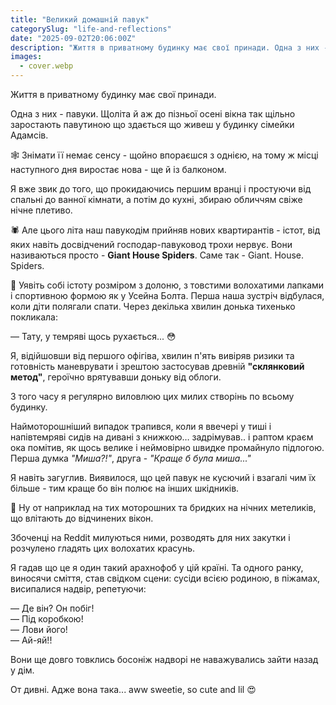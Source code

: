```yaml
---
title: "Великий домашній павук"
categorySlug: "life-and-reflections"
date: "2025-09-02T20:06:00Z"
description: "Життя в приватному будинку має свої принади. Одна з них - павуки. Щоліта й аж до пізньої осені вікна так щільно заростають павутиною що здається що живеш у будинку сімейки Адамсів."
images:
  - cover.webp
---
```


Життя в приватному будинку має свої принади.

Одна з них - павуки. Щоліта й аж до пізньої осені вікна так щільно заростають павутиною що здається що живеш у будинку сімейки Адамсів.

🕸 Знімати її немає сенсу - щойно впораєшся з однією, на тому ж місці наступного дня виростає нова - ще й із балконом.

Я вже звик до того, що прокидаючись першим вранці і простуючи від спальні до ванної кімнати, а потім до кухні, збираю обличчям свіже нічне плетиво.

🕷 Але цього літа наш павукодім прийняв нових квартирантів - істот, від яких навіть досвідчений господар-павуковод трохи нервує. Вони називаються просто - **Giant House Spiders**. Саме так - Giant. House. Spiders.

🍬 Уявіть собі істоту розміром з долоню, з товстими волохатими лапками і спортивною формою як у Усейна Болта. Перша наша зустріч відбулася, коли діти полягали спати. Через декілька хвилин донька тихенько покликала:

— Тату, у темряві щось рухається... 😳

Я, відійшовши від першого офігіва, хвилин п'ять вивіряв ризики та готовність маневрувати і зрештою застосував древній **"склянковий метод"**, героїчно врятувавши доньку від облоги.

З того часу я регулярно виловлюю цих милих створінь по всьому будинку.

Наймоторошніший випадок трапився, коли я ввечері у тиші і напівтемряві сидів на дивані з книжкою… задрімував.. і раптом краєм ока помітив, як щось велике і неймовірно швидке промайнуло підлогою. Перша думка _"Миша?!"_, друга - _"Краще б була миша..."_

Я навіть загуглив. Виявилося, що цей павук не кусючий і взагалі чим їх більше - тим краще бо він полює на інших шкідників.

🦋 Ну от наприклад на тих моторошних та бридких на нічних метеликів, що влітають до відчинених вікон.

Збоченці на Reddit милуються ними, розводять для них закутки і розчулено гладять цих волохатих красунь.

Я гадав що це я один такий арахнофоб у цій країні. Та одного ранку, виносячи сміття, став свідком сцени: сусіди всією родиною, в піжамах, висипалися надвір, репетуючи:

— Де він? Он побіг!<br/>
— Під коробкою!<br/>
— Лови його!<br/>
— Ай-яй!!<br/>

Вони ще довго товклись босоніж надворі не наважувались зайти назад у дім.

От дивні. Адже вона така... aww sweetie, so cute and lil 😍
